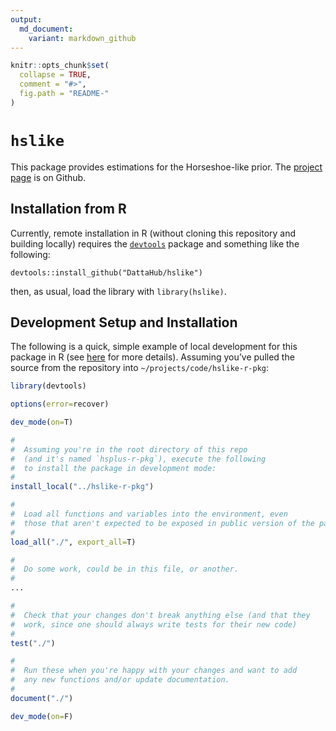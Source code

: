 ```yaml
---
output:
  md_document:
    variant: markdown_github
---
```


```r
knitr::opts_chunk$set(
  collapse = TRUE,
  comment = "#>",
  fig.path = "README-"
)
```

# `hslike`

This package provides estimations for the Horseshoe-like prior.  The [project page][hslike]
is on Github.

## Installation from R

Currently, remote installation in R (without cloning this repository and building locally) requires 
the [`devtools`][dt] package and something like the following:
```
devtools::install_github("DattaHub/hslike")
```
then, as usual, load the library with `library(hslike)`.


## Development Setup and Installation


The following is a quick, simple example of local development for this package in R
(see [here][dev] for more details).
Assuming you've pulled the source from the repository into `~/projects/code/hslike-r-pkg`:

```R
library(devtools)

options(error=recover)

dev_mode(on=T)

#
#  Assuming you're in the root directory of this repo
#  (and it's named `hsplus-r-pkg`), execute the following
#  to install the package in development mode: 
#
install_local("../hslike-r-pkg")

#
#  Load all functions and variables into the environment, even
#  those that aren't expected to be exposed in public version of the package.
#
load_all("./", export_all=T)

#
#  Do some work, could be in this file, or another.
#
...

#
#  Check that your changes don't break anything else (and that they
#  work, since one should always write tests for their new code)
#
test("./")

#
#  Run these when you're happy with your changes and want to add
#  any new functions and/or update documentation.
#
document("./")

dev_mode(on=F)

```

[hslike]:https://github.com/DattaHub/hslike
[dev]:http://adv-r.had.co.nz/Package-development-cycle.html
[dt]:https://github.com/hadley/devtools
